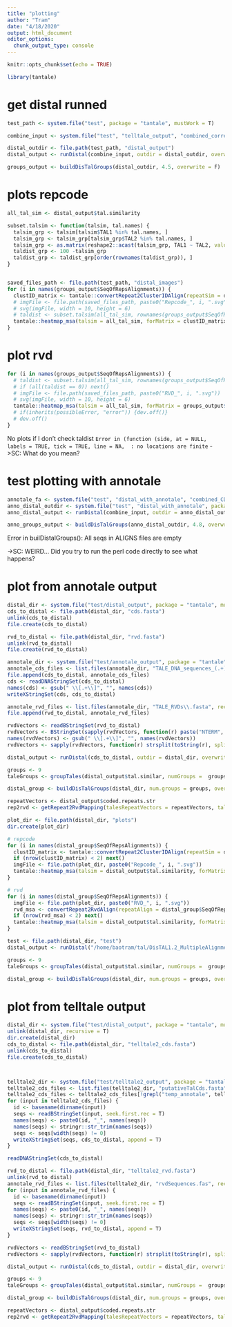 ```yaml
---
title: "plotting"
author: "Tram"
date: "4/18/2020"
output: html_document
editor_options:
  chunk_output_type: console
---
```


```r
knitr::opts_chunk$set(echo = TRUE)

library(tantale)
```

# get distal runned
```r
test_path <- system.file("test", package = "tantale", mustWork = T)

combine_input <- system.file("test", "telltale_output", "combined_correctedRepeatAASeqs.fas", package = "tantale", mustWork = T)

distal_outdir <- file.path(test_path, "distal_output")
distal_output <- runDistal(combine_input, outdir = distal_outdir, overwrite = F)

groups_output <- buildDisTalGroups(distal_outdir, 4.5, overwrite = F)
```

# plots repcode
```r
all_tal_sim <- distal_output$tal.similarity

subset.talsim <- function(talsim, tal.names) {
  talsim_grp <- talsim[talsim$TAL1 %in% tal.names, ]
  talsim_grp <- talsim_grp[talsim_grp$TAL2 %in% tal.names, ]
  talsim_grp <- as.matrix(reshape2::acast(talsim_grp, TAL1 ~ TAL2, value.var="Sim")) # melt then unmelt ...
  taldist_grp <- 100 -talsim_grp
  taldist_grp <- taldist_grp[order(rownames(taldist_grp)), ]
}


saved_files_path <- file.path(test_path, "distal_images")
for (i in names(groups_output$SeqOfRepsAlignments)) {
  clustID_matrix <- tantale::convertRepeat2ClusterIDAlign(repeatSim = distal_output$repeat.similarity, repeatAlign =  groups_output$SeqOfRepsAlignments[[i]])
  # imgFile <- file.path(saved_files_path, paste0("Repcode_", i, ".svg"))
  # svg(imgFile, width = 10, height = 6)
  # taldist <- subset.talsim(all_tal_sim, rownames(groups_output$SeqOfRepsAlignments[[i]]))
  tantale::heatmap_msa(talsim = all_tal_sim, forMatrix = clustID_matrix, forCellNote = groups_output$SeqOfRepsAlignments[[i]], forCol = distal_output$repeats.cluster$color, plot.type = "repeat.clusters", main = i)
}

```


# plot rvd

```r
for (i in names(groups_output$SeqOfRepsAlignments)) {
  # taldist <- subset.talsim(all_tal_sim, rownames(groups_output$SeqOfRepsAlignments[[i]]))
  # if (all(taldist == 0)) next()
  # imgFile <- file.path(saved_files_path, paste0("RVD_", i, ".svg"))
  # svg(imgFile, width = 10, height = 6)
  tantale::heatmap_msa(talsim = all_tal_sim, forMatrix = groups_output$SeqOfDistancesAlignments[[i]], forCellNote = groups_output$SeqOfRvdAlignment[[i]], plot.type = "repeat.similarity", main = i)
  # if(inherits(possibleError, "error")) {dev.off()}
  # dev.off()
}

```

No plots if I don't check taldist
`Error in (function (side, at = NULL, labels = TRUE, tick = TRUE, line = NA,  : no locations are finite`
->SC: What do you mean?



# test plotting with annotale
```r
annotale_fa <- system.file("test", "distal_with_annotale", "combined_CDS_Seqs.fas", package = "tantale", mustWork = T)
anno_distal_outdir <- system.file("test", "distal_with_annotale", package = "tantale", mustWork = T)
anno_distal_output <- runDistal(combine_input, outdir = anno_distal_outdir)

anno_groups_output <- buildDisTalGroups(anno_distal_outdir, 4.8, overwrite = T)
```
Error in builDistalGroups(): All seqs in ALIGNS files are empty

->SC:  WEIRD... Did you try to run the perl code directly to see what happens?


# plot from annotale output


```r
distal_dir <- system.file("test/distal_output", package = "tantale", mustWork = T)
cds_to_distal <- file.path(distal_dir, "cds.fasta")
unlink(cds_to_distal)
file.create(cds_to_distal)

rvd_to_distal <- file.path(distal_dir, "rvd.fasta")
unlink(rvd_to_distal)
file.create(rvd_to_distal)

annotale_dir <- system.file("test/annotale_output", package = "tantale", mustWork = T)
annotale_cds_files <- list.files(annotale_dir, "TALE_DNA_sequences_(.+)\\.fasta", recursive = T, full.names = T)
file.append(cds_to_distal, annotale_cds_files)
cds <- readDNAStringSet(cds_to_distal)
names(cds) <- gsub(" \\[.+\\]", "", names(cds))
writeXStringSet(cds, cds_to_distal)

annotale_rvd_files <- list.files(annotale_dir, "TALE_RVDs\\.fasta", recursive = T, full.names = T)
file.append(rvd_to_distal, annotale_rvd_files)

rvdVectors <- readBStringSet(rvd_to_distal)
rvdVectors <- BStringSet(sapply(rvdVectors, function(r) paste("NTERM", r, "CTERM", sep = "-")), use.names = T)
names(rvdVectors) <- gsub(" \\[.+\\]", "", names(rvdVectors))
rvdVectors <- sapply(rvdVectors, function(r) strsplit(toString(r), split = "-"))
```

```r
distal_output <- runDistal(cds_to_distal, outdir = distal_dir, overwrite = T)

groups <- 9
taleGroups <- groupTales(distal_output$tal.similar, numGroups =  groups, plot = TRUE)

distal_group <- buildDisTalGroups(distal_dir, num.groups = groups, overwrite = T)

repeatVectors <- distal_output$coded.repeats.str
rep2rvd <- getRepeat2RvdMapping(talesRepeatVectors = repeatVectors, talesRvdVectors = rvdVectors)
```

```r
plot_dir <- file.path(distal_dir, "plots")
dir.create(plot_dir)

# repcode
for (i in names(distal_group$SeqOfRepsAlignments)) {
  clustID_matrix <- tantale::convertRepeat2ClusterIDAlign(repeatSim = distal_output$repeat.similarity, repeatAlign =  distal_group$SeqOfRepsAlignments[[i]], h.cut = 85)
  if (nrow(clustID_matrix) < 2) next()
  imgFile <- file.path(plot_dir, paste0("Repcode_", i, ".svg"))
  tantale::heatmap_msa(talsim = distal_output$tal.similarity, forMatrix = clustID_matrix, forCellNote = distal_group$SeqOfRepsAlignments[[i]], plot.type = "repeat.clusters", main = i, save.path = imgFile)
}

# rvd
for (i in names(distal_group$SeqOfRepsAlignments)) {
  imgFile <- file.path(plot_dir, paste0("RVD_", i, ".svg"))
  rvd_msa <- convertRepeat2RvdAlign(repeatAlign = distal_group$SeqOfRepsAlignments[[i]], repeat2RvdMapping = rep2rvd)
  if (nrow(rvd_msa) < 2) next()
  tantale::heatmap_msa(talsim = distal_output$tal.similarity, forMatrix = distal_group$SeqOfDistancesAlignments[[i]], forCellNote = rvd_msa, plot.type = "repeat.similarity", main = i, save.path = imgFile)
}
```

```r
test <- file.path(distal_dir, "test")
distal_output <- runDistal("/home/baotram/tal/DisTAL1.2_MultipleAlignment/DisTAL_and_Additionalscripts/SampleTALSaa.fa", outdir = distal_dir, overwrite = T)

groups <- 9
taleGroups <- groupTales(distal_output$tal.similar, numGroups =  groups, plot = TRUE)

distal_group <- buildDisTalGroups(distal_dir, num.groups = groups, overwrite = T)
```

# plot from telltale output

```r
distal_dir <- system.file("test/distal_output", package = "tantale", mustWork = T)
unlink(distal_dir, recursive = T)
dir.create(distal_dir)
cds_to_distal <- file.path(distal_dir, "telltale2_cds.fasta")
unlink(cds_to_distal)
file.create(cds_to_distal)



telltale2_dir <- system.file("test/telltale2_output", package = "tantale", mustWork = T)
telltale2_cds_files <- list.files(telltale2_dir, "putativeTalCds.fasta", recursive = T, full.names = T)
telltale2_cds_files <- telltale2_cds_files[!grepl("temp_annotale", telltale2_cds_files, fixed = T)]
for (input in telltale2_cds_files) {
  id <- basename(dirname(input))
  seqs <- readBStringSet(input, seek.first.rec = T)
  names(seqs) <- paste0(id, "_", names(seqs))
  names(seqs) <- stringr::str_trim(names(seqs))
  seqs <- seqs[width(seqs) != 0]
  writeXStringSet(seqs, cds_to_distal, append = T)
}

readDNAStringSet(cds_to_distal)

rvd_to_distal <- file.path(distal_dir, "telltale2_rvd.fasta")
unlink(rvd_to_distal)
annotale_rvd_files <- list.files(telltale2_dir, "rvdSequences.fas", recursive = T, full.names = T)
for (input in annotale_rvd_files) {
  id <- basename(dirname(input))
  seqs <- readBStringSet(input, seek.first.rec = T)
  names(seqs) <- paste0(id, "_", names(seqs))
  names(seqs) <- stringr::str_trim(names(seqs))
  seqs <- seqs[width(seqs) != 0]
  writeXStringSet(seqs, rvd_to_distal, append = T)
}

rvdVectors <- readBStringSet(rvd_to_distal)
rvdVectors <- sapply(rvdVectors, function(r) strsplit(toString(r), split = "-"))
```

```r
distal_output <- runDistal(cds_to_distal, outdir = distal_dir, overwrite = T)

groups <- 9
taleGroups <- groupTales(distal_output$tal.similar, numGroups =  groups, plot = TRUE)

distal_group <- buildDisTalGroups(distal_dir, num.groups = groups, overwrite = T)

repeatVectors <- distal_output$coded.repeats.str
rep2rvd <- getRepeat2RvdMapping(talesRepeatVectors = repeatVectors, talesRvdVectors = rvdVectors)

```

